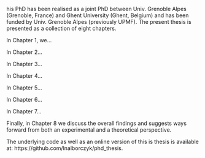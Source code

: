 \chapter*{Preface}

\initial{T}his PhD has been realised as a joint PhD between Univ. Grenoble Alpes (Grenoble, France) and Ghent University (Ghent, Belgium) and has been funded by Univ. Grenoble Alpes (previously UPMF). The present thesis is presented as a collection of eight chapters.

In Chapter 1, we...

In Chapter 2...

In Chapter 3...

In Chapter 4...

In Chapter 5...

In Chapter 6...

In Chapter 7...

Finally, in Chapter 8 we discuss the overall findings and suggests ways forward from both an experimental and a theoretical perspective.

The underlying code as well as an online version of this is thesis is available at: https://github.com/lnalborczyk/phd_thesis.

\newpage
\blankpage
